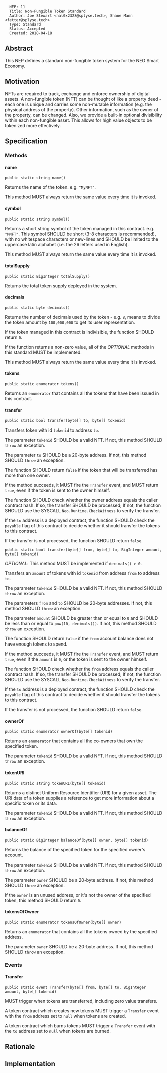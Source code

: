 <pre>
  NEP: 11
  Title: Non-Fungible Token Standard
  Author: Joe Stewart <hal0x2328@splyse.tech>, Shane Mann <fetter@splyse.tech>
  Type: Standard
  Status: Accepted
  Created: 2018-04-18
</pre>

==Abstract==

This NEP defines a standard non-fungible token system for the NEO Smart Economy.

==Motivation==

NFTs are required to track, exchange and enforce ownership of digital assets. A non-fungible token (NFT) can be thought of like a property deed - each one is unique and carries some non-mutable information (e.g. the physical address of the property). Other information, such as the owner of the property, can be changed. Also, we provide a built-in optional divisibility within each non-fungible asset. This allows for high value objects to be tokenized more effectively.

==Specification==

===Methods===

====name====

<pre>
public static string name()
</pre>

Returns the name of the token. e.g. <code>"MyNFT"</code>. 

This method MUST always return the same value every time it is invoked. 

====symbol====

<pre>
public static string symbol()
</pre>

Returns a short string symbol of the token managed in this contract. e.g. <code>"MNFT"</code>. This symbol SHOULD be short (3-8 characters is recommended), with no whitespace characters or new-lines and SHOULD be limited to the uppercase latin alphabet (i.e. the 26 letters used in English). 

This method MUST always return the same value every time it is invoked. 

====totalSupply====

<pre>
public static BigInteger totalSupply()
</pre>

Returns the total token supply deployed in the system.

====decimals====

<pre>
public static byte decimals()
</pre>

Returns the number of decimals used by the token - e.g. <code>8</code>, means to divide the token amount by <code>100,000,000</code> to get its user representation.

If the token managed in this contract is indivisible, the function SHOULD return <code>0</code>.

If the function returns a non-zero value, all of the ''OPTIONAL'' methods in this standard MUST be implemented.

This method MUST always return the same value every time it is invoked. 

====tokens====

<pre>
public static enumerator tokens()
</pre>

Returns an <code>enumerator</code> that contains all the tokens that have been issued in this contract.

====transfer====

<pre>
public static bool transfer(byte[] to, byte[] tokenid)
</pre>

Transfers token with id <code>tokenid</code> to address <code>to</code>.

The parameter <code>tokenid</code> SHOULD be a valid NFT. If not, this method SHOULD <code>throw</code> an exception.

The parameter <code>to</code> SHOULD be a 20-byte address. If not, this method SHOULD <code>throw</code> an exception.

The function SHOULD return <code>false</code> if the token that will be transferred has more than one owner.

If the method succeeds, it MUST fire the <code>Transfer</code> event, and MUST return <code>true</code>, even if the token is sent to the owner himself.

The function SHOULD check whether the owner address equals the caller contract hash. If so, the transfer SHOULD be processed; If not, the function SHOULD use the SYSCALL <code>Neo.Runtime.CheckWitness</code> to verify the transfer.

If the <code>to</code> address is a deployed contract, the function SHOULD check the <code>payable</code> flag of this contract to decide whether it should transfer the tokens to this contract.

If the transfer is not processed, the function SHOULD return <code>false</code>.

<pre>
public static bool transfer(byte[] from, byte[] to, BigInteger amount, byte[] tokenid)
</pre>

''OPTIONAL'': This method MUST be implemented if <code>decimals() > 0</code>.

Transfers an <code>amount</code> of tokens with id <code>tokenid</code> from address <code>from</code> to address <code>to</code>.

The parameter <code>tokenid</code> SHOULD be a valid NFT. If not, this method SHOULD <code>throw</code> an exception.

The parameters <code>from</code> and <code>to</code> SHOULD be 20-byte addresses. If not, this method SHOULD <code>throw</code> an exception.

The parameter <code>amount</code> SHOULD be greater than or equal to <code>0</code> and SHOULD be less than or equal to <code>pow(10, decimals())</code>. If not, this method SHOULD <code>throw</code> an exception.

The function SHOULD return <code>false</code> if the <code>from</code> account balance does not have enough tokens to spend.

If the method succeeds, it MUST fire the <code>Transfer</code> event, and MUST return <code>true</code>, even if the <code>amount</code> is <code>0</code>, or the token is sent to the owner himself.

The function SHOULD check whether the <code>from</code> address equals the caller contract hash. If so, the transfer SHOULD be processed; If not, the function SHOULD use the SYSCALL <code>Neo.Runtime.CheckWitness</code> to verify the transfer.

If the <code>to</code> address is a deployed contract, the function SHOULD check the <code>payable</code> flag of this contract to decide whether it should transfer the tokens to this contract.

If the transfer is not processed, the function SHOULD return <code>false</code>.

====ownerOf====

<pre>
public static enumerator ownerOf(byte[] tokenid)
</pre>

Returns an <code>enumerator</code> that contains all the co-owners that own the specified token.

The parameter <code>tokenid</code> SHOULD be a valid NFT. If not, this method SHOULD <code>throw</code> an exception.

====tokenURI====

<pre>
public static string tokenURI(byte[] tokenid)
</pre>

Returns a distinct Uniform Resource Identifier (URI) for a given asset. The URI data of a token supplies a reference to get more information about a specific token or its data.

The parameter <code>tokenid</code> SHOULD be a valid NFT. If not, this method SHOULD <code>throw</code> an exception.

====balanceOf====

<pre>
public static BigInteger balanceOf(byte[] owner, byte[] tokenid)
</pre>

Returns the balance of the specified token for the specified owner's account.

The parameter <code>tokenid</code> SHOULD be a valid NFT. If not, this method SHOULD <code>throw</code> an exception.

The parameter <code>owner</code> SHOULD be a 20-byte address. If not, this method SHOULD <code>throw</code> an exception.

If the <code>owner</code> is an unused address, or it's not the owner of the specified token, this method SHOULD return <code>0</code>.

====tokensOfOwner====

<pre>
public static enumerator tokensOfOwner(byte[] owner)
</pre>

Returns an <code>enumerator</code> that contains all the tokens owned by the specified address.

The parameter <code>owner</code> SHOULD be a 20-byte address. If not, this method SHOULD <code>throw</code> an exception.

===Events===

====Transfer====

<pre>
public static event Transfer(byte[] from, byte[] to, BigInteger amount, byte[] tokenid)
</pre>

MUST trigger when tokens are transferred, including zero value transfers.

A token contract which creates new tokens MUST trigger a <code>Transfer</code> event with the <code>from</code> address set to <code>null</code> when tokens are created.

A token contract which burns tokens MUST trigger a <code>Transfer</code> event with the <code>to</code> address set to <code>null</code> when tokens are burned.

==Rationale==

==Implementation==
